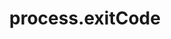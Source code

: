 ---
id: "node_tf_med_005"
questionType: "TRUE_FALSE"
title: "process.exitCode"
statement: "Setting process.exitCode immediately terminates the Node.js process."
difficulty: "MEDIUM"
category: "Node.js"
correctAnswer: false
explanation: "It sets the exit code but does not terminate the process immediately."
---